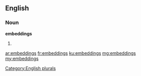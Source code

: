 ==English==

===Noun===
'''embeddings'''

# {{plural of|embedding}}

[[Category:English plurals]]

[[ar:embeddings]]
[[fr:embeddings]]
[[ku:embeddings]]
[[mg:embeddings]]
[[my:embeddings]]